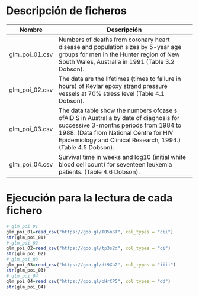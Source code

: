 # Descripción de ficheros

Nombre             | Descripción
-------------------|------------------------------------------------------------
glm_poi_01.csv       |   Numbers of deaths from coronary heart disease and population sizes by 5-year age groups for men in the Hunter region of New South Wales, Australia in 1991 (Table 3.2 Dobson).
glm_poi_02.csv       |   The data are the lifetimes (times to failure in hours) of Kevlar epoxy strand pressure vessels at 70% stress level (Table 4.1 Dobson).
glm_poi_03.csv       |   The data table show the numbers ofcase s ofAID S in Australia by date of diagnosis for successive 3-months periods from 1984 to 1988. (Data from National Centre for HIV Epidemiology and Clinical Research, 1994.) (Table 4.5 Dobson).
glm_poi_04.csv       |   Survival time in weeks and log10 (initial white blood cell count) for seventeen leukemia patients. (Table 4.6 Dobson).

# Ejecución para la lectura de cada fichero

```r
# glm_poi_01
glm_poi_01=read_csv("https://goo.gl/TO5nST", col_types = "cii")
str(glm_poi_01)
# glm_poi_02
glm_poi_02=read_csv("https://goo.gl/tp3s2d", col_types = "ci")
str(glm_poi_02)
# glm_poi_03
glm_poi_03=read_csv("https://goo.gl/dt9Xa2", col_types = "iiii")
str(glm_poi_03)
# glm_poi_04
glm_poi_04=read_csv("https://goo.gl/oHrCP5", col_types = "dd")
str(glm_poi_04)
```
